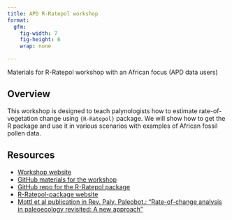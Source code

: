 ```yaml
---
title: APD R-Ratepol workshop
format: 
  gfm:
    fig-width: 7
    fig-height: 6
    wrap: none

---
```


Materials for R-Ratepol workshop with an African focus (APD data users)

## Overview

This workshop is designed to teach palynologists how to estimate rate-of-vegetation change using `{R-Ratepol}` package. We will show how to get the R package and use it in various scenarios with examples of African fossil pollen data.

## Resources

* [Workshop website](https://ondrejmottl.github.io/APD_R-Ratepol_workshop/)
* [GitHub materials for the workshop](https://github.com/OndrejMottl/APD_R-Ratepol_workshop)
* [GitHub repo for the R-Ratepol package](https://bit.ly/R-Ratepol-package)
* [R-Ratepol-package website](https://hope-uib-bio.github.io/R-Ratepol-package/)
* [Mottl et al publication in Rev. Paly. Paleobot.: "Rate-of-change analysis in paleoecology revisited: A new approach"](https://bit.ly/RoC-RPP)
